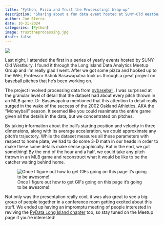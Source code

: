 ```yaml
---
title: "Python, Pizza and Trust the Process(ing) Wrap-up"
description: "Sharing about a fun data event hosted at SUNY-Old Westbury."
author: Joe Sferra
date: 10-31-2024
categories: [Python]
image: trusttheprocessing.jpg
draft: false
---
```

![ ](/posts/2024-10-31-Westbury-Meetup/trusttheprocessing.jpg)  


Last night, I attended the first in a series of yearly events hosted by SUNY-Old Westbury. I found it through the Long Island Data Analytics Meetup Group and I'm really glad I went. After we got some pizza and hooked up to the WiFi, Professor Ashok Basawapatna took us through a great project on baseball pitches that he's been working on. 

The project involved processing data from [pybaseball](https://pypi.org/project/pybaseball/2.0.0/). I was surprised at the granular level of detail that the dataset had about every pitch thrown in an MLB game. Dr. Basawapatna mentioned that this attention to detail really surged in the wake of the success of the 2002 Oakland Athletics, AKA the "Moneyball" season. It seemed like you could reanimate the entire game given all the details in the data, but we concentrated on pitches.

By taking information about the ball's starting position and velocity in three dimensions, along with its average acceleration, we could approximate any pitch's trajectory. While the dataset measures all these parameters with respect to home plate, we had to do some 3-D math in our heads in order to make these same details make sense graphically. But in the end, we got something! By the end of the hour and a half, we could take any pitch thrown in an MLB game and reconstruct what it would be like to be the catcher waiting behind home.

![Once I figure out how to get GIFs going on this page it's going to be awesome!](/posts/2024-10-31-Westbury-Meetup/pitch_animation.png)

Not only was the presentation really cool, it was also great to see a big group of people together in a conference room getting excited about this stuff. We ended up having an impromptu meeting of people interested in reviving the [PyData Long Island chapter](https://www.meetup.com/pydata-long-island/) too, so stay tuned on the Meetup page if you're interested!